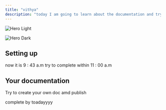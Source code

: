 ```yaml
---
title: "vithya"
description: "today I am going to learn about the documentation and try it out in mintlify."
---
```


<img
  className="block dark:hidden"
  src="/pexels-pixabay-355952.jpg"
  alt="Hero Light"
  title={true}
/>

<img
  className="hidden dark:block"
  src="/images/hero-dark.png"
  alt="Hero Dark"
/>

## Setting up

<Note>
  now it is 9 : 43 a.m try to complete within 11 : 00 a.m
</Note>

## Your documentation

Try to create your own doc amd publish

<CardGroup cols={2}>
  <Card title="completeee" icon="stars" href="https://mintlify.com/customers">
    complete by toadayyyy
  </Card>
</CardGroup>